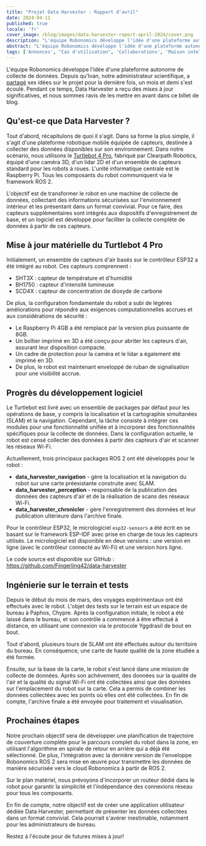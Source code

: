 ```yaml
---
title: "Projet Data Harvester : Rapport d'avril"
date: 2024-04-11
published: true
locale: 'fr'
cover_image: /blog/images/data-harvester-report-april-2024/cover.png
description: "L'équipe Robonomics développe l'idée d'une plateforme autonome de collecte de données. Depuis qu'Ivan, notre administrateur scientifique, a partagé ses dernières idées sur le projet, un mois et demi s'est écoulé. Pendant ce temps, Data Harvester a reçu des mises à jour significatives, et nous sommes ravis de les mettre en avant dans ce billet de blog."
abstract: "L'équipe Robonomics développe l'idée d'une plateforme autonome de collecte de données. Depuis qu'Ivan, notre administrateur scientifique, a partagé ses dernières idées sur le projet, un mois et demi s'est écoulé. Pendant ce temps, Data Harvester a reçu des mises à jour significatives, et nous sommes ravis de les mettre en avant dans ce billet de blog."
tags: ['Annonces', "Cas d'utilisation", 'Collaborations', 'Maison intelligente']
---
```


L'équipe Robonomics développe l'idée d'une plateforme autonome de collecte de données. Depuis qu'Ivan, notre administrateur scientifique, a [partagé](https://twitter.com/berman_ivan/status/1759943496742404346) ses idées sur le projet pour la dernière fois, un mois et demi s'est écoulé. Pendant ce temps, Data Harvester a reçu des mises à jour significatives, et nous sommes ravis de les mettre en avant dans ce billet de blog.

## Qu'est-ce que Data Harvester ?

Tout d'abord, récapitulons de quoi il s'agit. Dans sa forme la plus simple, il s'agit d'une plateforme robotique mobile équipée de capteurs, destinée à collecter des données disponibles sur son environnement. Dans notre scénario, nous utilisons le [Turtlebot 4 Pro](https://clearpathrobotics.com/turtlebot-4/), fabriqué par Clearpath Robotics, équipé d'une caméra 3D, d'un lidar 2D et d'un ensemble de capteurs standard pour les robots à roues. L'unité informatique centrale est le Raspberry Pi. Tous les composants du robot communiquent via le framework ROS 2.

L'objectif est de transformer le robot en une machine de collecte de données, collectant des informations sécurisées sur l'environnement intérieur et les présentant dans un format convivial. Pour ce faire, des capteurs supplémentaires sont intégrés aux dispositifs d'enregistrement de base, et un logiciel est développé pour faciliter la collecte complète de données à partir de ces capteurs.

## Mise à jour matérielle du Turtlebot 4 Pro

Initialement, un ensemble de capteurs d'air basés sur le contrôleur ESP32 a été intégré au robot. Ces capteurs comprennent :

- SHT3X : capteur de température et d'humidité
- BH1750 : capteur d'intensité lumineuse
- SCD4X : capteur de concentration de dioxyde de carbone

De plus, la configuration fondamentale du robot a subi de légères améliorations pour répondre aux exigences computationnelles accrues et aux considérations de sécurité :

- Le Raspberry Pi 4GB a été remplacé par la version plus puissante de 8GB.
- Un boîtier imprimé en 3D a été conçu pour abriter les capteurs d'air, assurant leur disposition compacte.
- Un cadre de protection pour la caméra et le lidar a également été imprimé en 3D.
- De plus, le robot est maintenant enveloppé de ruban de signalisation pour une visibilité accrue.

<RbImage zoom src="/blog/images/data-harvester-report-april-2024/upgraded-turtle-bot-4-pro.jpg" alt="Turtle Bot 4 Pro amélioré" />

## Progrès du développement logiciel

Le Turtlebot est livré avec un ensemble de packages par défaut pour les opérations de base, y compris la localisation et la cartographie simultanées (SLAM) et la navigation. Cependant, la tâche consiste à intégrer ces modules pour une fonctionnalité unifiée et à incorporer des fonctionnalités spécifiques pour la collecte de données. Dans la configuration actuelle, le robot est censé collecter des données à partir des capteurs d'air et scanner les réseaux Wi-Fi.

Actuellement, trois principaux packages ROS 2 ont été développés pour le robot :

- **data_harvester_navigation** - gère la localisation et la navigation du robot sur une carte préexistante construite avec SLAM.
- **data_harvester_perception** - responsable de la publication des données des capteurs d'air et de la réalisation de scans des réseaux Wi-Fi.
- **data_harvester_chronicler** - gère l'enregistrement des données et leur publication ultérieure dans l'archive finale.

Pour le contrôleur ESP32, le micrologiciel ```esp32-sensors``` a été écrit en se basant sur le framework ESP-IDF avec prise en charge de tous les capteurs utilisés. Le micrologiciel est disponible en deux versions : une version en ligne (avec le contrôleur connecté au Wi-Fi) et une version hors ligne.

Le code source est disponible sur GitHub : https://github.com/Fingerling42/data-harvester

## Ingénierie sur le terrain et tests

Depuis le début du mois de mars, des voyages expérimentaux ont été effectués avec le robot. L'objet des tests sur le terrain est un espace de bureau à Paphos, Chypre. Après la configuration initiale, le robot a été laissé dans le bureau, et son contrôle a commencé à être effectué à distance, en utilisant une connexion via le protocole Yggdrasil de bout en bout.

Tout d'abord, plusieurs tours de SLAM ont été effectués autour du territoire du bureau. En conséquence, une carte de haute qualité de la zone étudiée a été formée.

<RbImage zoom src="/blog/images/data-harvester-report-april-2024/turtle-bot-map-testing.png" alt="Test de carte Turtle Bot" caption="Une carte d'un espace de bureau avec un superposition des coordonnées du robot après l'une des missions" />

Ensuite, sur la base de la carte, le robot s'est lancé dans une mission de collecte de données. Après son achèvement, des données sur la qualité de l'air et la qualité du signal Wi-Fi ont été collectées ainsi que des données sur l'emplacement du robot sur la carte. Cela a permis de combiner les données collectées avec les points où elles ont été collectées. En fin de compte, l'archive finale a été envoyée pour traitement et visualisation.

<RbImage zoom src="/blog/images/data-harvester-report-april-2024/turtle-bot-4-app-1.png" alt="Données du capteur d'air de l'application Turtle Bot" caption="Interface utilisateur pour les données collectées à partir des capteurs d'air installés sur Turtlebot 4 Pro" />

<RbImage zoom src="/blog/images/data-harvester-report-april-2024/turtle-bot-4-app-2.png" alt="Couverture Wi-Fi de l'application Turtle Bot" caption="Interface utilisateur pour l'analyse de la couverture Wi-Fi basée sur les données collectées du Turtlebot 4 Pro amélioré" />

## Prochaines étapes

Notre prochain objectif sera de développer une planification de trajectoire de couverture complète pour le parcours complet du robot dans la zone, en utilisant l'algorithme en spirale de retour en arrière qui a déjà été sélectionné. De plus, l'intégration avec la dernière version de l'enveloppe Robonomics ROS 2 sera mise en œuvre pour transmettre les données de manière sécurisée vers le cloud Robonomics à partir de ROS 2.

Sur le plan matériel, nous prévoyons d'incorporer un routeur dédié dans le robot pour garantir la simplicité et l'indépendance des connexions réseau pour tous les composants.

En fin de compte, notre objectif est de créer une application utilisateur dédiée Data Harvester, permettant de présenter les données collectées dans un format convivial. Cela pourrait s'avérer inestimable, notamment pour les administrateurs de bureau.

Restez à l'écoute pour de futures mises à jour!